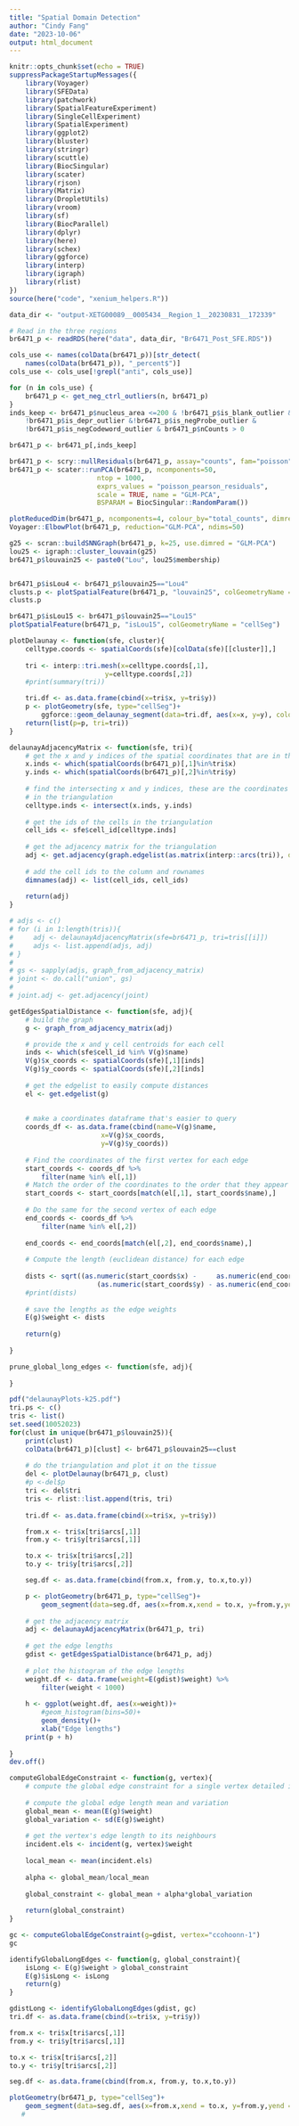 ```yaml
---
title: "Spatial Domain Detection"
author: "Cindy Fang"
date: "2023-10-06"
output: html_document
---
```


```r
knitr::opts_chunk$set(echo = TRUE)
suppressPackageStartupMessages({
    library(Voyager)
    library(SFEData)
    library(patchwork)
    library(SpatialFeatureExperiment)
    library(SingleCellExperiment)
    library(SpatialExperiment)
    library(ggplot2)
    library(bluster)
    library(stringr)
    library(scuttle)
    library(BiocSingular)
    library(scater)
    library(rjson)
    library(Matrix)
    library(DropletUtils)
    library(vroom)
    library(sf)
    library(BiocParallel)
    library(dplyr)
    library(here)
    library(schex)
    library(ggforce)
    library(interp)
    library(igraph)
    library(rlist)
})
source(here("code", "xenium_helpers.R"))
```

```r
data_dir <- "output-XETG00089__0005434__Region_1__20230831__172339"

# Read in the three regions
br6471_p <- readRDS(here("data", data_dir, "Br6471_Post_SFE.RDS"))

cols_use <- names(colData(br6471_p))[str_detect(
    names(colData(br6471_p)), "_percent$")]
cols_use <- cols_use[!grepl("anti", cols_use)]

for (n in cols_use) {
    br6471_p <- get_neg_ctrl_outliers(n, br6471_p)
}
inds_keep <- br6471_p$nucleus_area <=200 & !br6471_p$is_blank_outlier &
    !br6471_p$is_depr_outlier &!br6471_p$is_negProbe_outlier &
    !br6471_p$is_negCodeword_outlier & br6471_p$nCounts > 0

br6471_p <- br6471_p[,inds_keep]
```


```r
br6471_p <- scry::nullResiduals(br6471_p, assay="counts", fam="poisson", type="pearson")
br6471_p <- scater::runPCA(br6471_p, ncomponents=50, 
                      ntop = 1000,
                      exprs_values = "poisson_pearson_residuals",
                      scale = TRUE, name = "GLM-PCA",
                      BSPARAM = BiocSingular::RandomParam())

plotReducedDim(br6471_p, ncomponents=4, colour_by="total_counts", dimred="GLM-PCA")
Voyager::ElbowPlot(br6471_p, reduction="GLM-PCA", ndims=50)
```
```r
g25 <- scran::buildSNNGraph(br6471_p, k=25, use.dimred = "GLM-PCA")
lou25 <- igraph::cluster_louvain(g25)
br6471_p$louvain25 <- paste0("Lou", lou25$membership)


br6471_p$isLou4 <- br6471_p$louvain25=="Lou4"
clusts.p <- plotSpatialFeature(br6471_p, "louvain25", colGeometryName = "cellSeg")
clusts.p

br6471_p$isLou15 <- br6471_p$louvain25=="Lou15"
plotSpatialFeature(br6471_p, "isLou15", colGeometryName = "cellSeg") 
```

```r
plotDelaunay <- function(sfe, cluster){
    celltype.coords <- spatialCoords(sfe)[colData(sfe)[[cluster]],]
    
    tri <- interp::tri.mesh(x=celltype.coords[,1],
                        y=celltype.coords[,2])
    #print(summary(tri))

    tri.df <- as.data.frame(cbind(x=tri$x, y=tri$y))
    p <- plotGeometry(sfe, type="cellSeg")+
        ggforce::geom_delaunay_segment(data=tri.df, aes(x=x, y=y), colour="blue")
    return(list(p=p, tri=tri))
}

```

```r
delaunayAdjacencyMatrix <- function(sfe, tri){
    # get the x and y indices of the spatial coordinates that are in the triangulation
    x.inds <- which(spatialCoords(br6471_p)[,1]%in%tri$x)
    y.inds <- which(spatialCoords(br6471_p)[,2]%in%tri$y)
    
    # find the intersecting x and y indices, these are the coordinates that are actually 
    # in the triangulation
    celltype.inds <- intersect(x.inds, y.inds)
    
    # get the ids of the cells in the triangulation 
    cell_ids <- sfe$cell_id[celltype.inds]
    
    # get the adjacency matrix for the triangulation
    adj <- get.adjacency(graph.edgelist(as.matrix(interp::arcs(tri)), directed=FALSE))
    
    # add the cell ids to the column and rownames
    dimnames(adj) <- list(cell_ids, cell_ids)
    
    return(adj)
}

# adjs <- c()
# for (i in 1:length(tris)){
#     adj <- delaunayAdjacencyMatrix(sfe=br6471_p, tri=tris[[i]])
#     adjs <- list.append(adjs, adj)
# }
# 
# gs <- sapply(adjs, graph_from_adjacency_matrix)
# joint <- do.call("union", gs)
# 
# joint.adj <- get.adjacency(joint)
```


```r
getEdgesSpatialDistance <- function(sfe, adj){
    # build the graph
    g <- graph_from_adjacency_matrix(adj)

    # provide the x and y cell centroids for each cell 
    inds <- which(sfe$cell_id %in% V(g)$name)
    V(g)$x_coords <- spatialCoords(sfe)[,1][inds]
    V(g)$y_coords <- spatialCoords(sfe)[,2][inds]
    
    # get the edgelist to easily compute distances 
    el <- get.edgelist(g)
    
    
    # make a coordinates dataframe that's easier to query
    coords_df <- as.data.frame(cbind(name=V(g)$name, 
                       x=V(g)$x_coords, 
                       y=V(g)$y_coords))
    
    # Find the coordinates of the first vertex for each edge
    start_coords <- coords_df %>%
        filter(name %in% el[,1])
    # Match the order of the coordinates to the order that they appear in the edgelist 
    start_coords <- start_coords[match(el[,1], start_coords$name),]
    
    # Do the same for the second vertex of each edge
    end_coords <- coords_df %>%
        filter(name %in% el[,2])
    
    end_coords <- end_coords[match(el[,2], end_coords$name),]
    
    # Compute the length (euclidean distance) for each edge
    
    dists <- sqrt((as.numeric(start_coords$x) -     as.numeric(end_coords$x))^2 + 
                      (as.numeric(start_coords$y) - as.numeric(end_coords$y))^2)
    #print(dists)
    
    # save the lengths as the edge weights
    E(g)$weight <- dists
    
    return(g)
    
}

prune_global_long_edges <- function(sfe, adj){
    
}
```

```r
pdf("delaunayPlots-k25.pdf")
tri.ps <- c()
tris <- list()
set.seed(10052023)
for(clust in unique(br6471_p$louvain25)){
    print(clust)
    colData(br6471_p)[clust] <- br6471_p$louvain25==clust
    
    # do the triangulation and plot it on the tissue
    del <- plotDelaunay(br6471_p, clust)
    #p <-del$p
    tri <- del$tri
    tris <- rlist::list.append(tris, tri)
    
    tri.df <- as.data.frame(cbind(x=tri$x, y=tri$y))

    from.x <- tri$x[tri$arcs[,1]]
    from.y <- tri$y[tri$arcs[,1]]

    to.x <- tri$x[tri$arcs[,2]]
    to.y <- tri$y[tri$arcs[,2]]

    seg.df <- as.data.frame(cbind(from.x, from.y, to.x,to.y))

    p <- plotGeometry(br6471_p, type="cellSeg")+
        geom_segment(data=seg.df, aes(x=from.x,xend = to.x, y=from.y,yend = to.y))
    
    # get the adjacency matrix
    adj <- delaunayAdjacencyMatrix(br6471_p, tri)
    
    # get the edge lengths
    gdist <- getEdgesSpatialDistance(br6471_p, adj)
    
    # plot the histogram of the edge lengths
    weight.df <- data.frame(weight=E(gdist)$weight) %>%
        filter(weight < 1000)
    
    h <- ggplot(weight.df, aes(x=weight))+
        #geom_histogram(bins=50)+
        geom_density()+
        xlab("Edge lengths")
    print(p + h)
    
}
dev.off()
```
```r
computeGlobalEdgeConstraint <- function(g, vertex){
    # compute the global edge constraint for a single vertex detailed in https://www.sciencedirect.com/science/article/pii/S0098300411004419#s0010
    
    # compute the global edge length mean and variation
    global_mean <- mean(E(g)$weight)
    global_variation <- sd(E(g)$weight)
    
    # get the vertex's edge length to its neighbours
    incident.els <- incident(g, vertex)$weight
    
    local_mean <- mean(incident.els)
    
    alpha <- global_mean/local_mean
    
    global_constraint <- global_mean + alpha*global_variation
    
    return(global_constraint)
}

gc <- computeGlobalEdgeConstraint(g=gdist, vertex="ccohoonn-1")
gc
```
```r
identifyGlobalLongEdges <- function(g, global_constraint){
    isLong <- E(g)$weight > global_constraint
    E(g)$isLong <- isLong
    return(g)
}

gdistLong <- identifyGlobalLongEdges(gdist, gc)
tri.df <- as.data.frame(cbind(x=tri$x, y=tri$y))

from.x <- tri$x[tri$arcs[,1]]
from.y <- tri$y[tri$arcs[,1]]

to.x <- tri$x[tri$arcs[,2]]
to.y <- tri$y[tri$arcs[,2]]

seg.df <- as.data.frame(cbind(from.x, from.y, to.x,to.y))

plotGeometry(br6471_p, type="cellSeg")+
    geom_segment(data=seg.df, aes(x=from.x,xend = to.x, y=from.y,yend = to.y))
   # 
```

